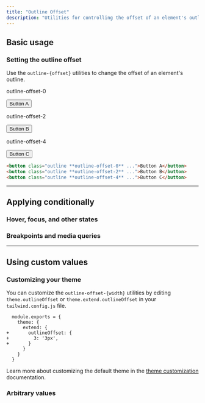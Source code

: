 ```yaml
---
title: "Outline Offset"
description: "Utilities for controlling the offset of an element's outline."
---
```




## Basic usage

### Setting the outline offset

Use the `outline-{offset}` utilities to change the offset of an element's outline.

<Example>
  <div class="grid grid-cols-1 gap-8 sm:grid-cols-3 sm:gap-4 font-bold text-white text-sm text-center">
    <div class="flex flex-col items-center shrink-0">
      <p class="font-medium text-sm text-gray-500 font-mono text-center mb-3 dark:text-gray-400">outline-offset-0</p>
      <button class="px-4 py-2 font-semibold text-sm bg-white text-gray-700 border border-gray-300 rounded-md shadow-sm outline outline-2 outline-offset-0 outline-sky-500 dark:bg-gray-700 dark:text-gray-200 dark:border-transparent">Button A</button>
    </div>
    <div class="flex flex-col items-center shrink-0">
      <p class="font-medium text-sm text-gray-500 font-mono text-center mb-3 dark:text-gray-400">outline-offset-2</p>
      <button class="px-4 py-2 font-semibold text-sm bg-white text-gray-700 border border-gray-300 rounded-md shadow-sm outline outline-2 outline-offset-2 outline-sky-500 dark:bg-gray-700 dark:text-gray-200 dark:border-transparent">Button B</button>
    </div>
    <div class="flex flex-col items-center shrink-0">
      <p class="font-medium text-sm text-gray-500 font-mono text-center mb-3 dark:text-gray-400">outline-offset-4</p>
      <button class="px-4 py-2 font-semibold text-sm bg-white text-gray-700 border border-gray-300 rounded-md shadow-sm outline outline-2 outline-offset-4 outline-sky-500 dark:bg-gray-700 dark:text-gray-200 dark:border-transparent">Button C</button>
    </div>
  </div>
</Example>

```html
<button class="outline **outline-offset-0** ...">Button A</button>
<button class="outline **outline-offset-2** ...">Button B</button>
<button class="outline **outline-offset-4** ...">Button C</button>
```

---

## <Heading ignore>Applying conditionally</Heading>

### <Heading ignore>Hover, focus, and other states</Heading>

<HoverFocusAndOtherStates defaultClass="outline" featuredClass="outline-offset-2" element="button" />

### <Heading ignore>Breakpoints and media queries</Heading>

<BreakpointsAndMediaQueries defaultClass="outline" featuredClass="outline-offset-2" element="button" />

---

## Using custom values

### Customizing your theme

You can customize the `outline-offset-{width}` utilities by editing `theme.outlineOffset` or `theme.extend.outlineOffset` in your `tailwind.config.js` file.

```diff-js tailwind.config.js
  module.exports = {
    theme: {
      extend: {
+       outlineOffset: {
+         3: '3px',
+       }
      }
    }
  }
```

Learn more about customizing the default theme in the [theme customization](/docs/theme#customizing-the-default-theme) documentation.

### Arbitrary values

<ArbitraryValues property="outline-offset" featuredClass="outline-offset-[3px]" element="button" />
